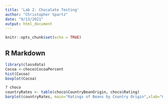 ```yaml
---
title: 'Lab 2: Chocalate Testing'
author: "Christopher Spartz"
date: "9/13/2021"
output: html_document
---
```


```r
knitr::opts_chunk$set(echo = TRUE)
```

## R Markdown

```r
library(classdata)
Cocoa <-choco$CocoaPercent
hist(Cocoa)
boxplot(Cocoa)
```

```r
? choco
countryRates <- table(choco$CountryBeanOrigin, choco$Rating)
barplot(countryRates, main="Ratings of Beans by Country Origin",xlab="Country of Origin",ylab="Rating")
```

